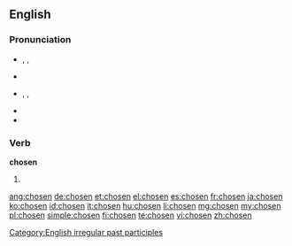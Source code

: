 ==English==

===Pronunciation===
* {{a|UK}} {{enPR|chōz'ən}}, {{IPA|/ˈtʃəʊ.zən/}}, {{X-SAMPA|/"tS@U.z@n/}}
* {{rhymes|əʊzən}}
* {{a|US}} {{enPR|chōz'ən}}, {{IPA|/ˈtʃoʊ.zən/}}, {{X-SAMPA|/"tSoU.z@n/}}
* {{audio|En-us-chosen.ogg|audio}}
* {{rhymes|oʊzən}}

===Verb===
'''chosen'''

# {{past participle of|choose}}

[[Category:English irregular past participles]]

[[ang:chosen]]
[[de:chosen]]
[[et:chosen]]
[[el:chosen]]
[[es:chosen]]
[[fr:chosen]]
[[ja:chosen]]
[[ko:chosen]]
[[id:chosen]]
[[it:chosen]]
[[hu:chosen]]
[[li:chosen]]
[[mg:chosen]]
[[my:chosen]]
[[pl:chosen]]
[[simple:chosen]]
[[fi:chosen]]
[[te:chosen]]
[[vi:chosen]]
[[zh:chosen]]